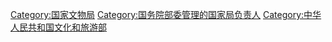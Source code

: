 [[Category:国家文物局|Category:国家文物局]]
[[Category:国务院部委管理的国家局负责人|Category:国务院部委管理的国家局负责人]]
[[Category:中华人民共和国文化和旅游部|Category:中华人民共和国文化和旅游部]]
